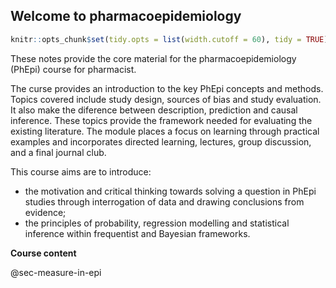 ## Welcome to pharmacoepidemiology {.unnumbered}

```r
knitr::opts_chunk$set(tidy.opts = list(width.cutoff = 60), tidy = TRUE)
```

These notes provide the core material for the pharmacoepidemiology (PhEpi) course for pharmacist.

The curse provides an introduction to the key PhEpi concepts and methods. Topics covered include study design, sources of bias and study evaluation. It also make the diference between description, prediction and causal inference. These topics provide the framework needed for evaluating the existing literature. The module places a focus on learning through practical examples and incorporates directed learning, lectures, group discussion, and a final journal club.

This course aims are to introduce:

- the motivation and critical thinking towards solving a question in PhEpi studies through interrogation of data and drawing conclusions from evidence;
- the principles of probability, regression modelling and statistical inference within frequentist and Bayesian frameworks.


**Course content**

@sec-measure-in-epi
